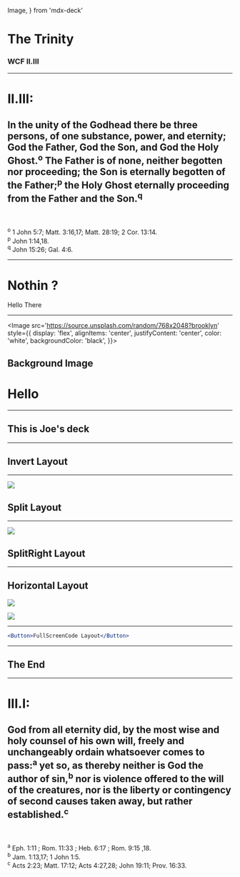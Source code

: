 <!-- From https://github.com/jxnblk/mdx-deck -->

  Image,
} from 'mdx-deck'


# The Trinity
### WCF II.III

---

<Layout>
  <h1>II.III:</h1>
  <h2>In the unity of the Godhead there be three persons, of one substance, power, and eternity; God the Father, God the Son, and God the Holy Ghost.<sup>o</sup> The Father is of none, neither begotten nor proceeding; the Son is eternally begotten of the Father;<sup>p</sup> the Holy Ghost eternally proceeding from the Father and the Son.<sup>q</sup></h2>
  <br />
  <br />
  <Blur>
    <sup>o</sup> 1 John 5:7; Matt. 3:16,17; Matt. 28:19; 2 Cor. 13:14.
    <br />
    <sup>p</sup> John 1:14,18.
    <br />
    <sup>q</sup> John 15:26; Gal. 4:6.
  </Blur>
</Layout>

---

# Nothin ?
Hello There

---

<Image
  src='https://source.unsplash.com/random/768x2048?brooklyn'
  style={{
    display: 'flex',
    alignItems: 'center',
    justifyContent: 'center',
    color: 'white',
    backgroundColor: 'black',
  }}>

## Background Image

</Image>

# Hello

---

## This is Joe's deck

---

<Invert>

## Invert Layout

</Invert>

---

<Split>

![](https://source.unsplash.com/random/768x2048?brooklyn)

## Split Layout

</Split>

---

<SplitRight>

![](https://source.unsplash.com/random/768x2048?brooklyn)

## SplitRight Layout

</SplitRight>

---

<Horizontal>

## Horizontal Layout

![](https://source.unsplash.com/random/768x2048?brooklyn)

![](https://source.unsplash.com/random/768x2048?brooklyn)

</Horizontal>

---

<FullScreenCode>

```jsx
<Button>FullScreenCode Layout</Button>
```

</FullScreenCode>


---

## The End

---

<Layout>
  <h1>III.I:</h1>
  <h2>God from all eternity did, by the most wise and holy counsel of his own will, freely and unchangeably ordain whatsoever comes to pass:<sup>a</sup> yet so, as thereby neither is God the author of sin,<sup>b</sup> nor is violence offered to the will of the creatures, nor is the liberty or contingency of second causes taken away, but rather established.<sup>c</sup></h2>
  <br />
  <br />
  <Blur>
    <sup>a</sup> Eph. 1:11 ; Rom. 11:33 ; Heb. 6:17 ; Rom. 9:15 ,18.
    <br />
    <sup>b</sup> Jam. 1:13,17; 1 John 1:5.
    <br />
    <sup>c</sup> Acts 2:23; Matt. 17:12; Acts 4:27,28; John 19:11; Prov. 16:33.
  </Blur>
</Layout>